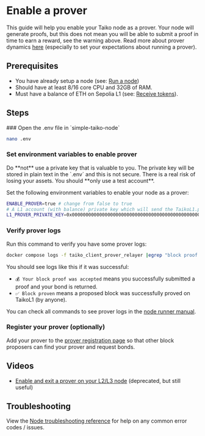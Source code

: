 
# Enable a prover

This guide will help you enable your Taiko node as a prover. Your node will generate proofs, but this does not mean you will be able to submit a proof in time to earn a reward, see the warning above. Read more about prover dynamics [here](/docs/concepts/proving#prover-dynamics) (especially to set your expectations about running a prover).

## Prerequisites

- You have already setup a node (see: [Run a node](/docs/guides/run-a-node))
- Should have at least 8/16 core CPU and 32GB of RAM.
- Must have a balance of ETH on Sepolia L1 (see: [Receive tokens](/docs/guides/receive-tokens)).

## Steps

<Steps>
### Open the .env file in `simple-taiko-node`

```sh
nano .env
```

### Set environment variables to enable prover

<Callout type="warning">
  Do **not** use a private key that is valuable to you. The private key will be
  stored in plain text in the `.env` and this is not secure. There is a real
  risk of losing your assets. You should **only use a test account**.
</Callout>

Set the following environment variables to enable your node as a prover:

```sh
ENABLE_PROVER=true # change from false to true
# A L1 account (with balance) private key which will send the TaikoL1.proveBlock transactions.
L1_PROVER_PRIVATE_KEY=0x0000000000000000000000000000000000000000000000000000000000000000 # your prover's private key
```

### Verify prover logs

Run this command to verify you have some prover logs:

```sh
docker compose logs -f taiko_client_prover_relayer |egrep "block proof was|proof submission error|Block proven"
```

You should see logs like this if it was successful:

- `💰 Your block proof was accepted` means you successfully submitted a proof and your bond is returned.
- `✅ Block proven` means a proposed block was successfully proved on TaikoL1 (by anyone).

You can check all commands to see prover logs in the [node runner manual](/docs/manuals/node-runner-manual#view-client-prover-relayer-logs).

### Register your prover (optionally)

Add your prover to the [prover registration page](/docs/reference/prover-market.mdx) so that other block proposers can find your prover and request bonds.

## Videos

- [Enable and exit a prover on your L2/L3 node](https://www.youtube.com/watch?v=yAHpbmNEC0M) (deprecated, but still useful)

## Troubleshooting

View the [Node troubleshooting reference](/docs/reference/node-troubleshooting) for help on any common error codes / issues.
